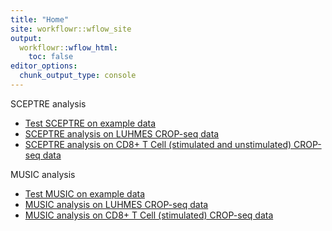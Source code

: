 ```yaml
---
title: "Home"
site: workflowr::wflow_site
output:
  workflowr::wflow_html:
    toc: false
editor_options:
  chunk_output_type: console
---
```


SCEPTRE analysis

* [Test SCEPTRE on example data](test_sceptre.html)
* [SCEPTRE analysis on LUHMES CROP-seq data](sceptre_LUHMES_data.html)
* [SCEPTRE analysis on CD8+ T Cell (stimulated and unstimulated) CROP-seq data](sceptre_TCells_data.html)

MUSIC analysis

* [Test MUSIC on example data](music_example_data.html)
* [MUSIC analysis on LUHMES CROP-seq data](music_LUHMES_data.html)
* [MUSIC analysis on CD8+ T Cell (stimulated) CROP-seq data](music_TCells_data.html)
